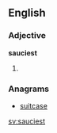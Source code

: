 ==English==

===Adjective===
'''sauciest'''

# {{superlative of|saucy}}

===Anagrams===
* [[suitcase#English|suitcase]]

[[sv:sauciest]]